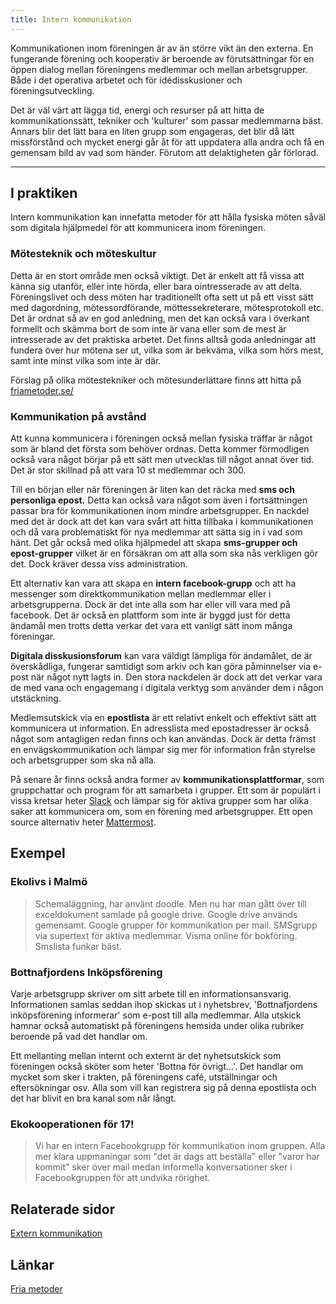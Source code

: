 ```yaml
---
title: Intern kommunikation
---
```


Kommunikationen inom föreningen är av än större vikt än den externa. En fungerande förening och kooperativ är beroende av förutsättningar för en öppen dialog mellan föreningens medlemmar och mellan arbetsgrupper. Både i det operativa arbetet och för idédisskusioner och föreningsutveckling.

Det är väl värt att lägga tid, energi och resurser på att hitta de kommunikationssätt, tekniker och 'kulturer' som passar medlemmarna bäst. Annars blir det lätt bara en liten grupp som engageras, det blir då lätt missförstånd och mycket energi går åt för att uppdatera alla andra och få en gemensam bild av vad som händer. Förutom att delaktigheten går förlorad.

---

## I praktiken

Intern kommunikation kan innefatta metoder för att hålla fysiska möten såväl som digitala hjälpmedel för att kommunicera inom föreningen.

### Mötesteknik och möteskultur

Detta är en stort område men också viktigt. Det är enkelt att få vissa att känna sig utanför, eller inte hörda, eller bara ointresserade av att delta. Föreningslivet och dess möten har traditionellt ofta sett ut på ett visst sätt med dagordning, mötessordförande, möttessekreterare, mötesprotokoll etc. Det är ordnat så av en god anledning, men det kan också vara i överkant formellt och skämma bort de som inte är vana eller som de mest är intresserade av det praktiska arbetet. Det finns alltså goda anledningar att fundera över hur mötena ser ut, vilka som är bekväma, vilka som hörs mest, samt inte minst vilka som inte är där.

Förslag på olika mötestekniker och mötesunderlättare finns att hitta på [friametoder.se/](http://friametoder.se/)

### Kommunikation på avstånd

Att kunna kommunicera i föreningen också mellan fysiska träffar är något som är bland det första som behöver ordnas. Detta kommer förmodligen också vara något börjar på ett sätt men utvecklas till något annat över tid. Det är stor skillnad på att vara 10 st medlemmar och 300.

Till en början eller när föreningen är liten kan det räcka med **sms och personliga epost.** Detta kan också vara något som även i fortsättningen passar bra för kommunikationen inom mindre arbetsgrupper. En nackdel med det är dock att det kan vara svårt att hitta tillbaka i kommunikationen och då vara problematiskt för nya medlemmar att sätta sig in i vad som hänt.
Det går också med olika hjälpmedel att skapa **sms-grupper och epost-grupper** vilket är en försäkran om att alla som ska nås verkligen gör det. Dock kräver dessa viss administration.

Ett alternativ kan vara att skapa en **intern facebook-grupp** och att ha messenger som direktkommunikation mellan medlemmar eller i arbetsgrupperna. Dock är det inte alla som har eller vill vara med på facebook. Det är också en plattform som inte är byggd just för detta ändamål men trotts detta verkar det vara ett vanligt sätt inom många föreningar.

**Digitala disskusionsforum** kan vara väldigt lämpliga för ändamålet, de är överskådliga, fungerar samtidigt som arkiv och kan göra påminnelser via e-post när något nytt lagts in. Den stora nackdelen är dock att det verkar vara de med vana och engagemang i digitala verktyg som använder dem i någon utstäckning.

Medlemsutskick via en **epostlista** är ett relativt enkelt och effektivt sätt att kommunicera ut information. En adresslista med epostadresser är också något som antagligen redan finns och kan användas. Dock är detta främst en envägskommunikation och lämpar sig mer för information från styrelse och arbetsgrupper som ska nå alla.

På senare år finns också andra former av **kommunikationsplattformar**, som gruppchattar och program för att samarbeta i grupper. Ett som är populärt i vissa kretsar heter [Slack](https://slack.com) och lämpar sig för aktiva grupper som har olika saker att kommunicera om, som en förening med arbetsgrupper. Ett open source alternativ heter [Mattermost](https://mattermost.com/).

## Exempel

### Ekolivs i Malmö

> Schemaläggning, har använt doodle. Men nu har man gått över till exceldokument samlade på google drive. Google drive används gemensamt. Google grupper för kommunikation per mail. SMSgrupp via supertext för aktiva medlemmar. Visma online för bokföring. Smslista funkar bäst.

### Bottnafjordens Inköpsförening

Varje arbetsgrupp skriver om sitt arbete till en informationsansvarig. Informationen samlas seddan ihop skickas ut i nyhetsbrev, 'Bottnafjordens inköpsförening informerar' som e-post till alla medlemmar. Alla utskick hamnar också automatiskt på föreningens hemsida under olika rubriker beroende på vad det handlar om.

Ett mellanting mellan internt och externt är det nyhetsutskick som föreningen också sköter som heter 'Bottna för övrigt...'. Det handlar om mycket som sker i trakten, på föreningens café, utställningar och eftersökningar osv. Alla som vill kan registrera sig på denna epostlista och det har blivit en bra kanal som når långt.

### Ekokooperationen för 17!

> Vi har en intern Facebookgrupp för kommunikation inom gruppen. Alla mer klara uppmaningar som "det är dags att beställa" eller "varor har kommit" sker över mail medan informella konversationer sker i Facebookgruppen för att undvika rörighet.

## Relaterade sidor

[Extern kommunikation](/Extern-kommunikation)

## Länkar

[Fria metoder](https://friametoder.se/)
